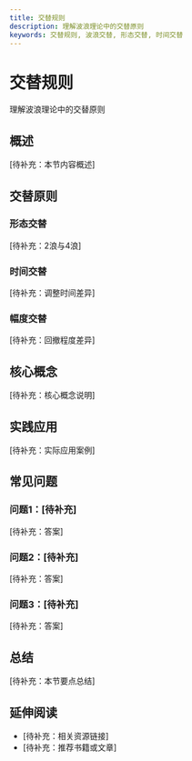 ```yaml
---
title: 交替规则
description: 理解波浪理论中的交替原则
keywords: 交替规则, 波浪交替, 形态交替, 时间交替
---
```


# 交替规则

理解波浪理论中的交替原则

## 概述

[待补充：本节内容概述]

## 交替原则

### 形态交替
[待补充：2浪与4浪]

### 时间交替
[待补充：调整时间差异]

### 幅度交替
[待补充：回撤程度差异]

## 核心概念

[待补充：核心概念说明]

## 实践应用

[待补充：实际应用案例]

## 常见问题

### 问题1：[待补充]
[待补充：答案]

### 问题2：[待补充]
[待补充：答案]

### 问题3：[待补充]
[待补充：答案]

## 总结

[待补充：本节要点总结]

## 延伸阅读

- [待补充：相关资源链接]
- [待补充：推荐书籍或文章]
